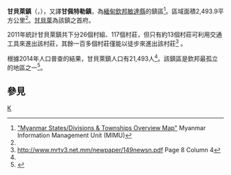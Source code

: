 {{Infobox settlement
|name =甘貝萊鎮
|native_name = {{lang|my|ကန်ပက်လက်မြို့နယ်}}
|settlement_type = [[敏達縣|敏達縣]]鎮區
|image_skyline = 
|image_map = 
|mapsize = 
|map_caption = 
|pushpin_label_position = bottom
|pushpin_map = Burma
|pushpin_map_caption =甘貝萊鎮在緬甸的位置
|seat = [[甘貝萊|甘貝萊]]
|seat_type = 首府
|subdivision_type = 國家
|subdivision_name = {{flag|Burma}}
|subdivision_type1 = [[缅甸行政区划|省邦]]
|subdivision_name1 = [[欽邦|欽邦]]
|subdivision_type2 = [[縣_(緬甸)|縣]]
|subdivision_name2 = [[敏達縣|敏達縣]]
|area_total_km2 = 2,493.9
|population_footnotes =<ref name="citypopulation">[http://www.citypopulation.de/php/myanmar-admin.php MYANMAR: Administrative Division] {{Wayback|url=http://www.citypopulation.de/php/myanmar-admin.php |date=20151117024737 }}. Citypopulation. 2015-11-23</ref>
|population = 21,493
|population_as_of = 2014
|population_density_km2 = 8.62
|coordinates_display = inline,title
|coordinates_region = MM
|latNS = N
|latd = 21
|latm = 12
|lats = 00
|longEW = E
|longd = 94
|longm =01
|longs = 00
|elevation_ft = 
|elevation_m = 
|timezone = [[Myanmar_Standard_Time|MST]]
|utc_offset = +6:30
|website =
}}

'''甘貝萊鎮'''（{{lang-my|ကန်ပက်လက်မြို့နယ်}}，{{lang-en|Kanpetlet Township}}），又譯'''甘佩特勒鎮'''，為[[緬甸|緬甸]][[欽邦|欽邦]][[敏達縣|敏達縣]]的鎮區<ref name="MIMU001">[http://www.burmalibrary.org/docs6/MIMU001_A3_SD%20&%20Township%20Overview.pdf "Myanmar States/Divisions & Townships Overview Map"] {{Wayback|url=http://www.burmalibrary.org/docs6/MIMU001_A3_SD%20%26%20Township%20Overview.pdf |date=20101203160828 }} Myanmar Information Management Unit (MIMU)</ref>。區域面積2,493.9平方公里<ref name=citypopulation/>。[[甘貝萊|甘貝萊]]為該鎮之首府。

2011年統計甘貝萊鎮共下分26個村組、117個村莊，但只有約13個村莊可利用交通工具來進出該村莊，其餘一百多個村莊僅能以徒步來進出該村莊<ref>http://www.mrtv3.net.mm/newpaper/149newsn.pdf{{dead link|date=2018年1月 |bot=InternetArchiveBot |fix-attempted=yes }} Page 8 Column 4</ref> 。

根據2014年人口普查的結果，甘貝萊鎮人口有21,493人<ref name=citypopulation/>。該鎮區是欽邦最孤立的地區之一<ref>{{Cite web |url=http://www.dop.gov.mm/moip/index.php?route=census%2Fdownload%2Fproduct_download&download_id=69 |title=Myanmar Census Report: census report volume |accessdate=2015-08-22 |archiveurl=https://web.archive.org/web/20160306021311/http://www.dop.gov.mm/moip/index.php?route=census%2Fdownload%2Fproduct_download&download_id=69 |archivedate=2016-03-06 |deadurl=yes }}</ref>。

==參見==
{{Reflist}}

{{欽邦行政區劃|state=collapsed}}

[[Category:欽邦鎮區|K]]

{{Burma-geo-stub}}